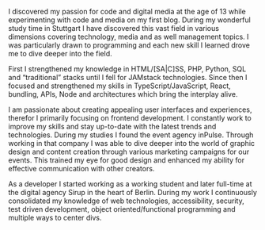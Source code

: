 I discovered my passion for code and digital media at the age of 13 while experimenting with code and media on my first blog. During my wonderful study time in Stuttgart I have discovered this vast field in various dimensions covering technology, media and as well management topics. I was particularly drawn to programming and each new skill I learned drove me to dive deeper into the field.

First I strengthened my knowledge in HTML/[SA|C]SS, PHP, Python, SQL and “traditional” stacks until I fell for JAMstack technologies. Since then I focused and strengthened my skills in TypeScript/JavaScript, React, bundling, APIs, Node and architectures which bring the interplay alive.

I am passionate about creating appealing user interfaces and experiences, therefor I primarily focusing on frontend development. I constantly work to improve my skills and stay up-to-date with the latest trends and technologies. During my studies I found the event agency inPulse. Through working in that company I was able to dive deeper into the world of graphic design and content creation through various marketing campaigns for our events. This trained my eye for good design and enhanced my ability for effective communication with other creators.

As a developer I started working as a working student and later full-time at the digital agency Sirup in the heart of Berlin. During my work I continuously consolidated my knowledge of web technologies, accessibility, security, test driven development, object oriented/functional programming and multiple ways to center divs.
